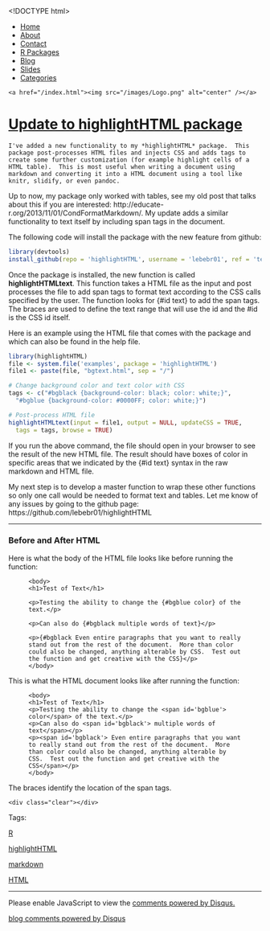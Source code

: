 <!DOCTYPE html>
<html>
  <head>
    <meta charset="utf-8">
    <title>Update to highlightHTML package</title>
    <meta name="author" content="Brandon LeBeau" />
   <link rel="alternate" type="application/rss+xml" title="Educate-R" href="http://educate-r.org/feed.xml">
    <link rel="stylesheet" type="text/css" href="/stylesheets/newstyle.css">
    <link rel="stylesheet" href="/stylesheets/xcodeDkGrey.css">
    <script type='text/javascript' src="/stylesheets/highlight.pack.js"></script>
<script type="text/javascript">

    var _gaq = _gaq || [];
    _gaq.push(['_setAccount', 'UA-43425299-1']);
    _gaq.push(['_trackPageview']);

    (function() {
      var ga = document.createElement('script'); ga.type = 'text/javascript'; ga.async = true;
      ga.src = ('https:' == document.location.protocol ? 'https://ssl' : 'http://www') + '.google-analytics.com/ga.js';
      var s = document.getElementsByTagName('script')[0]; s.parentNode.insertBefore(ga, s);
    })();
 </script>

   </head>

  <body>
    <script>hljs.initHighlightingOnLoad();</script>

 <div id="navigation">
  <ul>
  <li><a href="/index.html">Home</a></li>
  <li><a href="/about.html">About</a></li>
  <li><a href="/contact.html">Contact</a></li>
  <li><a href="/projects.html">R Packages</a></li>
  <li><a href="/blog.html">Blog</a></li>
  <li><a href="/slides.html">Slides</a></li>
  <li><a href="/tags.html">Categories</a></li>
  </ul>
  </div>
  <div id="headerimg">
    <a href="/index.html"><img src="/images/Logo.png" alt="center" /></a>
  </div>
  <div class="content">
  <div class="blog">
   <!-- <h2>Update to highlightHTML package</h2> -->
     <div class="full">
  <h1 class="entry-title">
    <a href="/Rmd/2014-03-14-htmltext.Rmd" title="Update to highlightHTML package" rel="bookmark">Update to highlightHTML package</a>
  </h1>
  <div class="entry-content full-content">
    I've added a new functionality to my *highlightHTML* package.  This package post-processes HTML files and injects CSS and adds tags to create some further customization (for example highlight cells of a HTML table).  This is most useful when writing a document using markdown and converting it into a HTML document using a tool like knitr, slidify, or even pandoc.  

Up to now, my package only worked with tables, see my old post that talks about this if you are interested: http://educate-r.org/2013/11/01/CondFormatMarkdown/.  My update adds a similar functionality to text itself by including span tags in the document.

The following code will install the package with the new feature from github:
```r
library(devtools)
install_github(repo = 'highlightHTML', username = 'lebebr01', ref = 'testing')
```

Once the package is installed, the new function is called **highlightHTMLtext**. This function takes a HTML file as the input and post processes the file to add span tags to format text according to the CSS calls specified by the user.  The function looks for {#id text} to add the span tags.  The braces are used to define the text range that will use the id and the #id is the CSS id itself.  

Here is an example using the HTML file that comes with the package and which can also be found in the help file.

```r
library(highlightHTML)
file <- system.file('examples', package = 'highlightHTML')
file1 <- paste(file, "bgtext.html", sep = "/")

# Change background color and text color with CSS
tags <- c("#bgblack {background-color: black; color: white;}",
  "#bgblue {background-color: #0000FF; color: white;}")

# Post-process HTML file
highlightHTMLtext(input = file1, output = NULL, updateCSS = TRUE,
  tags = tags, browse = TRUE)
```

If you run the above command, the file should open in your browser to see the result of the new HTML file.  The result should have boxes of color in specific areas that we indicated by the {#id text} syntax in the raw markdown and HTML file.

My next step is to develop a master function to wrap these other functions so only one call would be needed to format text and tables.  Let me know of any issues by going to the github page: https://github.com/lebebr01/highlightHTML

****************

### Before and After HTML
Here is what the body of the HTML file looks like before running the function:
<figure class="highlight"><pre><code class="language-html" data-lang="html">&lt;body&gt;
&lt;h1&gt;Test of Text&lt;/h1&gt;

&lt;p&gt;Testing the ability to change the {#bgblue color} of the text.&lt;/p&gt;

&lt;p&gt;Can also do {#bgblack multiple words of text}&lt;/p&gt;

&lt;p&gt;{#bgblack Even entire paragraphs that you want to really stand out from the rest of the document.  More than color could also be changed, anything alterable by CSS.  Test out the function and get creative with the CSS}&lt;/p&gt;
&lt;/body&gt;</code></pre></figure>

This is what the HTML document looks like after running the function:
<figure class="highlight"><pre><code class="language-html" data-lang="html">&lt;body&gt;
&lt;h1&gt;Test of Text&lt;/h1&gt;
&lt;p&gt;Testing the ability to change the &lt;span id=&#39;bgblue&#39;&gt; color&lt;/span&gt; of the text.&lt;/p&gt;
&lt;p&gt;Can also do &lt;span id=&#39;bgblack&#39;&gt; multiple words of text&lt;/span&gt;&lt;/p&gt;
&lt;p&gt;&lt;span id=&#39;bgblack&#39;&gt; Even entire paragraphs that you want to really stand out from the rest of the document.  More than color could also be changed, anything alterable by CSS.  Test out the function and get creative with the CSS&lt;/span&gt;&lt;/p&gt;
&lt;/body&gt;</code></pre></figure>

The braces identify the location of the span tags.


    <div class="clear"></div>
  </div>
  <p class="alt-font tight">
    Tags:&nbsp;
    
    <a href="/tags.html#R-ref" >R</a>
    
    <a href="/tags.html#highlightHTML-ref" >highlightHTML</a>
    
    <a href="/tags.html#markdown-ref" >markdown</a>
    
    <a href="/tags.html#HTML-ref" >HTML</a>
    
  </p>
  <p class="by-line">
    <span class="date full-date">
      <abbr class="published" title=""></abbr>
    </span>
  </p>
  <div class="clear"></div>
</div>
<div class="rule">
  <hr/>
</div>

<div id="disqus_thread"></div>
<script type="text/javascript">
  var disqus_shortname = 'rjourney';

  var disqus_url = "http://lebebr01.github.com/Rmd/2014-03-14-htmltext.Rmd";

  (function() {
      var dsq = document.createElement('script'); dsq.type = 'text/javascript'; dsq.async = true;
      dsq.src = 'http://' + disqus_shortname + '.disqus.com/embed.js';
      (document.getElementsByTagName('head')[0] || document.getElementsByTagName('body')[0]).appendChild(dsq);
  })();
</script>
<noscript>Please enable JavaScript to view the <a href="http://disqus.com/?ref_noscript">comments powered by Disqus.</a></noscript>
<a href="http://disqus.com" class="dsq-brlink">blog comments powered by <span class="logo-disqus">Disqus</span></a>




  </div>
  </div>  
    </body>
</html>
